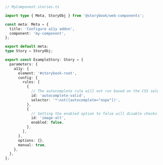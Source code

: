 ```ts
// MyComponent.stories.ts

import type { Meta, StoryObj } from '@storybook/web-components';

const meta: Meta = {
  title: 'Configure a11y addon',
  component: 'my-component',
};

export default meta;
type Story = StoryObj;

export const ExampleStory: Story = {
  parameters: {
    a11y: {
      element: '#storybook-root',
      config: {
        rules: [
          {
            // The autocomplete rule will not run based on the CSS selector provided
            id: 'autocomplete-valid',
            selector: '*:not([autocomplete="nope"])',
          },
          {
            // Setting the enabled option to false will disable checks for this particular rule on all stories.
            id: 'image-alt',
            enabled: false,
          },
        ],
      },
      options: {},
      manual: true,
    },
  },
};
```
